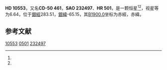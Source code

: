 {{Expand |time=2012-12-25}}
{{Starbox begin
| name = HD 10553
}}
{{Starbox observe
| epoch = [[J2000.0|J2000.0]]
| constell = {{星座名待查}}<ref name=SIMBAD>{{cite web
 | url=http://simbad.u-strasbg.fr/simbad/sim-id?Ident=HR+501
 | title=Pulsating variable Star
 | publisher=Centre de Données astronomiques de Strasbourg
 | work=SIMBAD
 | accessdate=2012-07-13
 | archive-date=2016-03-16
 | archive-url=https://web.archive.org/web/20160316161252/http://simbad.u-strasbg.fr/simbad/sim-id?Ident=HR+501
 | dead-url=no
 }}</ref><ref name=DATA>{{cite web
 | url=http://vizier.u-strasbg.fr/viz-bin/VizieR-5?-out.add=.&-source=5050&-corr=PK=HR&-out.max=9999&HR=501
 | title=VizieR Detailed Page
 | accessdate=2012-07-13
 | archive-date=2019-02-16
 | archive-url=https://web.archive.org/web/20190216080012/http://vizier.u-strasbg.fr/viz-bin/VizieR-5?-out.add=.&-source=5050&-corr=PK=HR&-out.max=9999&HR=501
 | dead-url=no
 }}</ref>
| 星官 = 
| ra = {{RA|1|41|41.1}}<ref name=SIMBAD /><ref name=DATA />
| dec = {{DEC|-50|2|20}}<ref name=SIMBAD /><ref name=DATA />
| appmag_v = 6.64<ref name=SIMBAD /><ref name=DATA />
}}
{{Starbox character
| class = A3V<ref name=SIMBAD /><ref name=DATA />
| b-v = 0.12<ref name=SIMBAD /><ref name=DATA />
| u-b = 0.12<ref name=SIMBAD /><ref name=DATA />
| r-i = 0.07C<ref name=SIMBAD /><ref name=DATA />
| variable = 
}}
{{Starbox astrometry
| radial_v = 0.12
| prop_mo_ra = -7
| parallax = 
| p_error = 
}}
{{Starbox catalog
| names =CD-50 461，[[SAO星表|SAO]] 232497，[[HD星表|HD]] 10553，[[HR星表|HR]] 501}}
{{Starbox reference |Simbad=HR+501}}
{{Starbox end}}

'''HD 10553'''，又名'''CD-50 461'''，'''SAO 232497'''、'''HR 501'''，是一颗恒星<ref name=SIMBAD /><ref name=DATA />，视星等为6.64，位于[[銀道座標系|銀經]]283.51，[[銀道座標系|銀緯]]-65.15，其[[B1900.0|B1900.0]]坐标为赤經{{RA|1|37|41.8}}，赤緯{{DEC|-50|-65.15|36}}。

== 参考文献 ==
{{reflist}}

{{star-stub}}

[[Category:HD和HDE天體|10553]]
[[Category:HR天體|0501]]
[[Category:SAO天體|232497]]